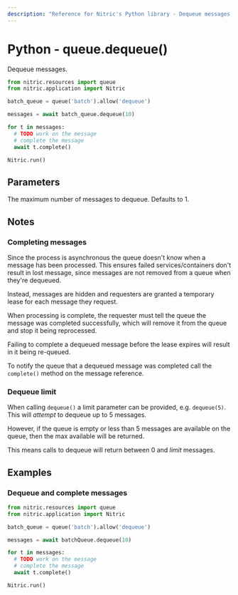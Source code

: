 ```yaml
---
description: "Reference for Nitric's Python library - Dequeue messages."
---
```


# Python - queue.dequeue()

Dequeue messages.

```python
from nitric.resources import queue
from nitric.application import Nitric

batch_queue = queue('batch').allow('dequeue')

messages = await batch_queue.dequeue(10)

for t in messages:
  # TODO work on the message
  # complete the message
  await t.complete()

Nitric.run()
```

## Parameters

<Properties>
  <Property name="limit" type="number">
    The maximum number of messages to dequeue. Defaults to 1.
  </Property>
</Properties>

## Notes

### Completing messages

Since the process is asynchronous the queue doesn't know when a message has been processed. This ensures failed services/containers don't result in lost message, since messages are not removed from a queue when they're dequeued.

Instead, messages are hidden and requesters are granted a temporary lease for each message they request.

When processing is complete, the requester must tell the queue the message was completed successfully, which will remove it from the queue and stop it being reprocessed.

<Note>
  Failing to complete a dequeued message before the lease expires will result in
  it being re-queued.
</Note>

To notify the queue that a dequeued message was completed call the `complete()` method on the message reference.

### Dequeue limit

When calling `dequeue()` a limit parameter can be provided, e.g. `dequeue(5)`. This will _attempt_ to dequeue up to 5 messages.

However, if the queue is empty or less than 5 messages are available on the queue, then the max available will be returned.

This means calls to dequeue will return between 0 and _limit_ messages.

## Examples

### Dequeue and complete messages

```python
from nitric.resources import queue
from nitric.application import Nitric

batch_queue = queue('batch').allow('dequeue')

messages = await batchQueue.dequeue(10)

for t in messages:
  # TODO work on the message
  # complete the message
  await t.complete()

Nitric.run()
```

